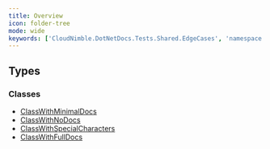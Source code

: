 ```yaml
---
title: Overview
icon: folder-tree
mode: wide
keywords: ['CloudNimble.DotNetDocs.Tests.Shared.EdgeCases', 'namespace', 'ClassWithMinimalDocs', 'ClassWithNoDocs', 'ClassWithSpecialCharacters', 'ClassWithFullDocs']
---
```


## Types

### Classes

- [ClassWithMinimalDocs](CloudNimble-DotNetDocs-Tests-Shared-EdgeCases.ClassWithMinimalDocs.mdx)
- [ClassWithNoDocs](CloudNimble-DotNetDocs-Tests-Shared-EdgeCases.ClassWithNoDocs.mdx)
- [ClassWithSpecialCharacters](CloudNimble-DotNetDocs-Tests-Shared-EdgeCases.ClassWithSpecialCharacters.mdx)
- [ClassWithFullDocs](CloudNimble-DotNetDocs-Tests-Shared-EdgeCases.ClassWithFullDocs.mdx)

